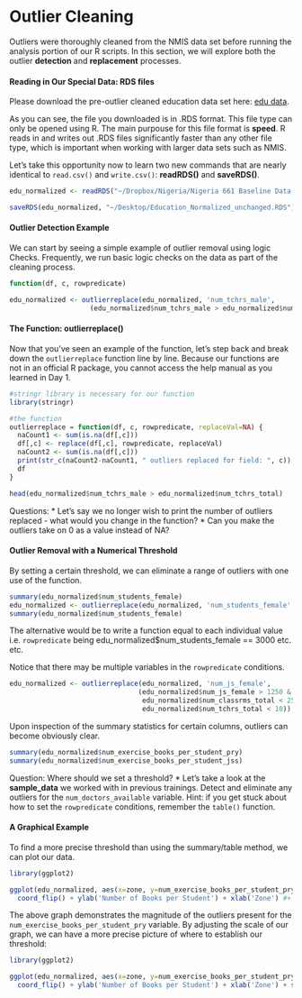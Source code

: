 <link href="http://kevinburke.bitbucket.org/markdowncss/markdown.css" rel="stylesheet"></link>

Outlier Cleaning
========================================================

Outliers were thoroughly cleaned from the NMIS data set before running the analysis portion of our R scripts. In this section, we will explore both the outlier __detection__ and __replacement__ processes.  

#### Reading in Our Special Data: RDS files
Please download the pre-outlier cleaned education data set here: [edu data](https://www.dropbox.com/s/plojzyei3g3layi/Education_774_normalized.rds).

As you can see, the file you downloaded is in .RDS format. This file type can only be opened using R. The main purpouse for this file format is __speed__. R reads in and writes out .RDS files significantly faster than any other file type, which is important when working with larger data sets such as NMIS.

Let's take this opportunity now to learn two new commands that are nearly identical to `read.csv()` and `write.csv()`:  __readRDS()__ and __saveRDS()__. 
```r
edu_normalized <- readRDS("~/Dropbox/Nigeria/Nigeria 661 Baseline Data Cleaning/in_process_data/Normalized/Education_774_normalized.rds")

```

```r
saveRDS(edu_normalized, "~/Desktop/Education_Normalized_unchanged.RDS")
```

#### Outlier Detection Example
We can start by seeing a simple example of outlier removal using logic Checks. Frequently, we run basic logic checks on the data as part of the cleaning process.

```r
function(df, c, rowpredicate)
``` 
  
```r
edu_normalized <- outlierreplace(edu_normalized, 'num_tchrs_male', 
                    (edu_normalized$num_tchrs_male > edu_normalized$num_tchrs_total))

```

#### The Function: __outlierreplace()__

Now that you've seen an example of the function, let's step back and break down the `outlierreplace` function line by line. Because our functions are not in an official R package, you cannot access the help manual as you learned in Day 1.


```r

#stringr library is necessary for our function
library(stringr)

#the function
outlierreplace = function(df, c, rowpredicate, replaceVal=NA) {
  naCount1 <- sum(is.na(df[,c]))
  df[,c] <- replace(df[,c], rowpredicate, replaceVal)
  naCount2 <- sum(is.na(df[,c]))
  print(str_c(naCount2-naCount1, " outliers replaced for field: ", c)) 
  df
}

head(edu_normalized$num_tchrs_male > edu_normalized$num_tchrs_total)

```

Questions:
  * Let's say we no longer wish to print the number of outliers replaced - what would you change in the function?
  * Can you make the outliers take on 0 as a value instead of NA?

#### Outlier Removal with a Numerical Threshold 

By setting a certain threshold, we can eliminate a range of outliers with one use of the function. 

```r

summary(edu_normalized$num_students_female)
edu_normalized <- outlierreplace(edu_normalized, 'num_students_female', (edu_normalized$num_students_female > 3000))
summary(edu_normalized$num_students_female)

```                        

The alternative would be to write a function equal to each individual value i.e. `rowpredicate` being edu_normalized$num_students_female == 3000 etc. etc. 

Notice that there may be multiple variables in the `rowpredicate` conditions. 

```r

edu_normalized <- outlierreplace(edu_normalized, 'num_js_female',
                                (edu_normalized$num_js_female > 1250 & 
                                 edu_normalized$num_classrms_total < 25 &
                                 edu_normalized$num_tchrs_total < 10))

```                        


Upon inspection of the summary statistics for certain columns, outliers can become obviously clear. 
```r

summary(edu_normalized$num_exercise_books_per_student_pry)
summary(edu_normalized$num_exercise_books_per_student_jss)

```

Question: Where should we set a threshold? 
  * Let's take a look at the __sample_data__ we worked with in previous trainings. Detect and eliminate any outliers for the `num_doctors_available` variable. Hint: if you get stuck about how to set the `rowpredicate` conditions, remember the `table()` function. 

#### A Graphical Example
To find a more precise threshold than using the summary/table method, we can plot our data.
```r
library(ggplot2)

ggplot(edu_normalized, aes(x=zone, y=num_exercise_books_per_student_pry, fill=zone)) + geom_boxplot() + 
  coord_flip() + ylab('Number of Books per Student') + xlab('Zone') #+ scale_y_continuous(limits=c(0,3000))

```

The above graph demonstrates the magnitude of the outliers present for the `num_exercise_books_per_student_pry` variable. By adjusting the scale of our graph, we can have a more precise picture of where to establish our threshold:


```r
library(ggplot2)

ggplot(edu_normalized, aes(x=zone, y=num_exercise_books_per_student_pry, fill=zone)) + geom_boxplot() + 
  coord_flip() + ylab('Number of Books per Student') + xlab('Zone') + scale_y_continuous(limits=c(0,10000))

```


